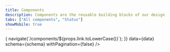 ```yaml
---
title: Components
description: Components are the reusable building blocks of our design system. Each component meets a specific interaction or UI need, and has been specifically created to work together to create patterns and intuitive user experiences.
tabs: ["All components", "Status"]
showMobile: true
---
```



<Card shadow="none">
  <Table
    showMenu={false}
    type="resource"
    onRowClick={(props) => {
      navigate(`/components/${props.link.toLowerCase()}`);
    }}
    data={data}
    schema={schema}
    withPagination={false}
  />
</Card>
